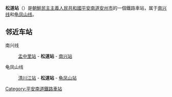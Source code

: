 {{unreferenced|time=2015-01-11T14:08:03+00:00}}
{{朝鮮半島車站資訊
|公司色 = blue
|文字色 = 
|站名 = 松道站
|圖片 = 
|pxl = 
|圖片說明 =
|前一站1 = [[孟中里站|孟中里]]
|前一站距離1 = 
|後一站距離1 = 
|後一站1 = [[南兴站|南兴]]
|所屬路線1 = [[南兴线|南兴线]]
|距離1 = 
|起點站1 = [[孟中里站|孟中里]]
|前一站2 = [[清川江站|清川江]]
|前一站距離2 = 
|後一站距離2 = 
|後一站2 = [[龟凤山站|龟凤山]]
|所屬路線2 = [[龟凤山线|龟凤山线]]
|距離2 = 
|起點站2 = [[清川江站|清川江]]
|諺文 = 송도역
|朝鮮漢字 = 松道驛
|文觀部式 = Songdo-yeok
|馬-賴式 = Songdo-yŏk
|副站名 = 
|車站編號 = 
|停站路線數 = 2
|所屬公司 = [[朝鮮民主主義人民共和國鐵道省|朝鮮民主主義人民共和國鐵道省]]
|所在地 =[[平安南道|平安南道]][[安州市|安州市]]
|車站構造 = 地面车站
|月台配置 = 
|啟用年月日 =
|廢站年月日 = 
|上下車人次 = 
|統計年度 = 
|轉車 = 
|備註 = 
|全寬備註 = 
}}

'''松道站'''（{{lang-ko|송도역}}）是[[朝鮮民主主義人民共和國|朝鮮民主主義人民共和國]][[平安南道|平安南道]][[安州市|安州市]]的一個鐵路車站，属于[[南兴线|南兴线]]和[[龟凤山线|龟凤山线]]。

==邻近车站==
南兴线
:[[孟中里站|孟中里站]] - '''松道站''' - [[南兴站|南兴站]]
龟凤山线
:[[清川江站|清川江站]] - '''松道站''' - [[龟凤山站|龟凤山站]]

{{朝鲜铁路小作品}}

{{南兴线}}
{{龟凤山线}}

[[Category:平安南道鐵路車站|Category:平安南道鐵路車站]]